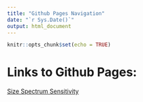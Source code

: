 ```yaml
---
title: "Github Pages Navigation"
date: "`r Sys.Date()`"
output: html_document
---
```


```r
knitr::opts_chunk$set(echo = TRUE)
```

# Links to Github Pages:

[Size Spectrum Sensitivity](https://adamkemberling.github.io/nefsc_trawl/R/06_ss_sensitivity.html)